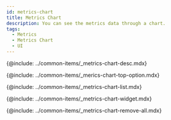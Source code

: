 ```yaml
---
id: metrics-chart
title: Metrics Chart
description: You can see the metrics data through a chart.
tags:
  - Metrics
  - Metrics Chart
  - UI
---
```



<Note product='PostgreSQL' link='../postgresql-v1/metrics-chart' />

<!-- Overview-->

{@include: ../common-items/_metrics-chart-desc.mdx}

<ProdImg img='metrics-chart-all.png' desc='' />

<!-- 상단 옵션-->

{@include: ../common-items/_merics-chart-top-option.mdx}

<!-- 지표 목록-->

{@include: ../common-items/_metrics-chart-list.mdx} 

<!-- Chart Widget-->

{@include: ../common-items/_metrics-chart-widget.mdx}

<!-- 위젯 전체 삭제-->

{@include: ../common-items/_metrics-chart-remove-all.mdx}
